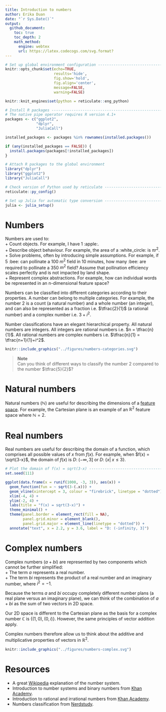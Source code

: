 ```yaml
---
title: Introduction to numbers   
author: Erika Duan
date: "`r Sys.Date()`"
output:
  github_document:
    toc: true
    toc_depth: 2
    math_method:
      engine: webtex
      url: https://latex.codecogs.com/svg.format?
---
```


```r
# Set up global environment configuration --------------------------------------
knitr::opts_chunk$set(echo=TRUE,
                      results='hide',
                      fig.show='hold',
                      fig.align='center',
                      message=FALSE,
                      warning=FALSE)

knitr::knit_engines$set(python = reticulate::eng_python)
```

```r
# Install R packages -----------------------------------------------------------
# The native pipe operator requires R version 4.1+ 
packages <- c("ggplot2",
              "dplyr",
              "JuliaCall")

installed_packages <- packages %in% rownames(installed.packages())

if (any(installed_packages == FALSE)) {
  install.packages(packages[!installed_packages])
}

# Attach R packages to the global environment
library("dplyr")
library("ggplot2")
library("JuliaCall")

# Check version of Python used by reticulate -----------------------------------
reticulate::py_config()

# Set up Julia for automatic type conversion -----------------------------------
julia <- julia_setup()
```


# Numbers  

Numbers are used to:  
+ Count objects. For example, I have 1 :apple:.    
+ Describe object behaviour. For example, the area of a :white_circle: is $\pi r^2$.     
+ Solve problems, often by introducing simple assumptions. For example, if 5 :bee: can pollinate a 100 $m^2$ field in 10 minutes, how many :bee: are required to pollinate a 350 $m^2$ field? Assume that pollination efficiency scales perfectly and is not impacted by land shape.   
+ Represent complex abstractions. For example, how can individual words be represented in an n-dimensional feature space?        

Numbers can be classified into different categories according to their properties. A number can belong to multiple categories. For example, the number 2 is a count (a natural number) and a whole number (an integer), and can also be represented as a fraction i.e. $\tfrac{2}{1}$ (a rational number) and a complex number i.e. $3+i^2$.    

Number classifications have an elegant hierarchical property. All natural numbers are integers. All integers are rational numbers i.e. $n = \tfrac{n}{1}$. All rational numbers are complex numbers i.e. $\tfrac{n}{1} = \tfrac{n+1}{1}+i^2$.      

```r
knitr::include_graphics("../figures/numbers-categories.svg")
```

> **Note**  
> Can you think of different ways to classify the number 2 compared to the number $\tfrac{5}{2}$?     


# Natural numbers  

Natural numbers ($\mathbb{N}$) are useful for describing the dimensions of a [feature space](https://stats.stackexchange.com/questions/46425/what-is-feature-space). For example, the Cartesian plane is an example of an $\mathbb{R}^2$ feature space where $\mathbb{N} = 2$.          


# Real numbers  

Real numbers are useful for describing the domain of a function, which comprises all possible values of $x$ from $f(x)$. For example, when $f(x) = \sqrt{3-x}$, the domain of $f(x)$ is $D: \; (-\infty, 3]$ or $D: \; \{x| \; x\leq 3\}$.   

```r
# Plot the domain of f(x) = sqrt(3-x) ------------------------------------------
set.seed(111)

ggplot(data.frame(x = runif(1000, -3, 3)), aes(x)) +
  geom_function(fun = ~ sqrt(3-(.x))) +
  geom_vline(xintercept = 3, colour = "firebrick", linetype = "dotted") + 
  xlim(-4, 4) + 
  ylim(-2, 4) + 
  labs(title = "f(x) = sqrt(3-x)") +  
  theme_minimal() + 
  theme(panel.border = element_rect(fill = NA),
        panel.grid.minor = element_blank(),
        panel.grid.major = element_line(linetype = "dotted")) +
  annotate("text", x = 2.2, y = 3.6, label = "D: (-infinity, 3]")
```


# Complex numbers  

Complex numbers ($a+bi$) are represented by two components which cannot be further simplified:   
+ The term $a$ represents a real number.   
+ The term $bi$ represents the product of a real number and an imaginary number, where $i^2=-1$.   

Because the terms $a$ and $bi$ occupy completely different number plans (a real plane versus an imaginary plane), we can think of the combination of $a+bi$ as the sum of two vectors in 2D space.  

Our 2D space is different to the Cartesian plane as the basis for a complex number $\mathbb{C}$ is $\{(1, 0), (0, i)\}$. However, the same principles of vector addition apply.   

Complex numbers therefore allow us to think about the additive and multiplicative properties of vectors in $\mathbb{R}^2$.

```r
knitr::include_graphics("../figures/numbers-complex.svg")
```


# Resources  
+ A great [Wikipedia](https://en.wikipedia.org/wiki/Number#Main_classification) explanation of the number system.    
+ Introduction to number systems and binary numbers from [Khan Academy](https://www.youtube.com/watch?v=ku4KOFQ-bB4).   
+ Introduction to rational and irrational numbers from [Khan Academy](https://www.youtube.com/watch?v=cLP7INqs3JM).  
+ Numbers classification from [Nerdstudy](https://www.youtube.com/watch?v=vbPUS-0Wbv4).   